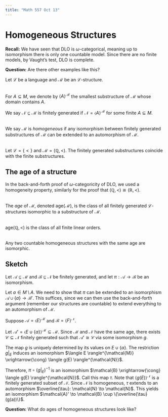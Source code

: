 ```yaml
---
title: "Math 557 Oct 13"
---
```


# Homogeneous Structures

**Recall:** We have seen that DLO is $\omega$-categorical, meaning up to isomorphism there is only one countable model. Since there are no finite models, by Vaught's test, DLO is complete.

**Question:** Are there other examples like this?


Let $\mathcal{L}$ be a language and $\mathcal{M}$ be an $\mathcal{L}$-structure.

::: {#def-}
\
For $A \subseteq M$, we denote by $\langle A \rangle^{\mathcal{M}}$ the smallest substructure of $\mathcal{M}$ whose domain contains $A$.

We say $\mathcal{N} \subseteq \mathcal{M}$ is finitely generated if $\mathcal{N} = \langle A \rangle^{\mathcal{M}}$ for some finite $A \subseteq M$.
:::

::: {#def-}
\
 We say $\mathcal{M}$ is *homogeneous* if any isomorphism between finitely generated substructures of $\mathcal{M}$ can be extended to an automorphism of $\mathcal{M}$.
:::

::: {#exa-}
\
Let $\mathcal{L} = \{<\}$ and $\mathcal{M} = (\mathbb{Q}, <)$. The finitely generated substructures coincide with the finite substructures.
:::

## The age of a structure 

In the back-and-forth proof of $\omega$-categoricity of DLO, we used a homogeneity property, similarly for the proof that $(\mathbb{Q}, <) \cong (\mathbb{R}, <)$.

::: {#def-}
\
The *age* of $\mathcal{M}$, denoted $\mathrm{age}(\mathcal{M})$, is the class of all finitely generated $\mathcal{L}$-structures isomorphic to a substructure of $\mathcal{M}$.
:::

::: {#exa-}
\
$\mathrm{age}(\mathbb{Q}, <)$ is the class of all finite linear orders.
:::

::: {#lem-}
\
Any two countable homogeneous structures with the same age are isomorphic.
:::

::: {.proof}
## Sketch

Let $\mathcal{A} \subseteq \mathcal{M}$ and $\mathcal{B} \subseteq \mathcal{N}$ be finitely generated, and let $\pi: \mathcal{A} \to \mathcal{B}$ be an isomorphism.

Let $a \in M \setminus A$. We need to show that $\pi$ can be extended to an isomorphism $\mathcal{A} \cup \{a\} \to \mathcal{B}'$.
This suffices, since we can then use the back-and-forth argument (remember our structures are countable) to extend everything to an automorphism of $\mathcal{M}$.

Suppose $\mathcal{A} = \langle E \rangle^{\mathcal{M}}$ and $\mathcal{B} = \langle F \rangle^{\mathcal{N}}$. 
<!-- Observe that $\widetilde{\pi}: E \leftrightarrow F$ extends uniquely to $\pi$. -->

Let $\mathcal{A}' = \langle E \cup \{a\} \rangle^{\mathcal{M}} \subseteq \mathcal{M}$.
Since $\mathcal{M}$ and $\mathcal{N}$ have the same age, there exists $\mathcal{C} \subseteq \mathcal{N}$ finitely generated such that $\mathcal{A}' \cong \mathcal{C}$ via some isomorphism $g$. 

The map $g$ is uniquely determined by its values on $E \cup \{a\}$. The restriction $g|_E$ induces an isomorphism $\langle E \rangle^{\mathcal{M}} \xrightarrow{\cong} \langle g(E) \rangle^{\mathcal{N}}$.

Therefore, $\pi \circ (g|_E)^{-1}$ is an isomorphism $\mathcal{B} \xrightarrow{\cong} \langle g(E) \rangle^{\mathcal{N}}$.
Call this map $\tau$. Note that $\langle g(E) \rangle^{\mathcal{N}}$ is a finitely generated subset of $\mathcal{N}$.
Since $\mathcal{N}$ is homogeneous, $\tau$ extends to an automorphism $\overline{\tau}: \mathcal{N} \to \mathcal{N}$.
This yields an isomorphism $\mathcal{A}' \to \mathcal{B} \cup \{\overline{\tau}(g(a))\}$.
:::

**Question:** What do ages of homogeneous structures look like?



<!-- 
\documentclass{article}
\usepackage{amsmath, amssymb, amsthm}
\usepackage[margin=1in]{geometry}

\theoremstyle{definition}
\newtheorem{definition}{Definition}
\newtheorem{example}{Example}
\newtheorem{lemma}{Lemma}

\title{MATH 557 Lecture Notes}
\date{October 13, 2025}

\begin{document}

\maketitle

\section*{Homogeneous Structures}

\textbf{Recall:} We have seen that DLO is $\omega$-categorical, meaning up to isomorphism there is only one countable model. Since there are no finite models, by Vaught's test, DLO is complete.

\textbf{Question:} Are there other examples like this?

\begin{definition}
Let $\mathcal{L}$ be a language and $\mathcal{M}$ be an $\mathcal{L}$-structure. We say $\mathcal{M}$ is \emph{(ultra) homogeneous} if any isomorphism between finitely generated substructures of $\mathcal{M}$ extends to an automorphism of $\mathcal{M}$.

For $A \subseteq M$, we denote by $\langle A \rangle^{\mathcal{M}}$ the smallest substructure of $\mathcal{M}$ whose domain contains $A$.

We say $\mathcal{M} \supseteq \mathcal{N}$ is finitely generated if $\mathcal{N} = \langle A \rangle^{\mathcal{M}}$ for some finite $A \subseteq M$.
\end{definition}

\begin{example}
Let $\mathcal{L} = \{<\}$ and $\mathcal{M} = (\mathbb{Q}, <)$. Then finitely generated is equivalent to having a finite substructure.
\end{example}

\section*{Back-and-Forth and Homogeneity}

In the back-and-forth proof of $\omega$-categoricity of DLO, we used a homogeneity property, similarly for the proof that $(\mathbb{Q}, <) \cong (\mathbb{R}, <)$.

\begin{definition}
The \emph{age} of $\mathcal{M}$, denoted $\mathrm{age}(\mathcal{M})$, is the class of all finitely generated $\mathcal{L}$-structures isomorphic to a substructure of $\mathcal{M}$.
\end{definition}

\begin{example}
$\mathrm{age}(\mathbb{Q}, <)$ is the class of all finite linear orders.
\end{example}

\begin{lemma}
Any two countable homogeneous structures with the same age are isomorphic.
\end{lemma}

\begin{proof}[Proof sketch]
Let $\mathcal{A} \subseteq \mathcal{M}$ and $\mathcal{B} \subseteq \mathcal{N}$ be finitely generated, and let $\pi: \mathcal{A} \to \mathcal{B}$ be an isomorphism.

Let $a \in M \setminus A$. We need to show that $\pi$ can be extended to an isomorphism $\mathcal{A} \cup \{a\} \to \mathcal{B}'$.

This suffices, since we can then use the back-and-forth argument.

Suppose $\mathcal{A} = \langle E \rangle^{\mathcal{M}}$ and $\mathcal{B} = \langle F \rangle^{\mathcal{N}}$.

Then $\widetilde{\pi}: E \leftrightarrow F$ extends uniquely to $\pi$.

Let $\mathcal{A}' = \langle E \cup \{a\} \rangle^{\mathcal{M}} \subseteq \mathcal{M}$.

Since $\mathcal{M}$ and $\mathcal{N}$ have the same age, there exists $\mathcal{C} \subseteq \mathcal{N}$ finitely generated such that $\mathcal{A}' \cong \mathcal{C}$ via some isomorphism $g$.

Note that $\mathcal{A}' \cong \mathcal{C}$ via $g$. The map $g$ is uniquely determined by its values on $E \cup \{a\}$.

The restriction $g|_E$ induces an isomorphism $\langle E \rangle^{\mathcal{M}} \xrightarrow{\cong} \langle g(E) \rangle^{\mathcal{N}}$.

Therefore, $\pi \circ (g|_E)^{-1}$ is an isomorphism $\mathcal{B} \xrightarrow{\cong} \langle g(E) \rangle^{\mathcal{N}}$.

Call this map $\tau$. Note that $\langle g(E) \rangle^{\mathcal{N}}$ is a finitely generated subset of $\mathcal{N}$.

Since $\mathcal{N}$ is homogeneous, $\tau$ extends to an automorphism $\overline{\tau}: \mathcal{N} \to \mathcal{N}$.

This yields an isomorphism $\mathcal{A}' \to \mathcal{B} \cup \{\overline{\tau}(g(a))\}$.
\end{proof}

\textbf{Question:} What do ages of homogeneous structures look like?

\end{document} -->